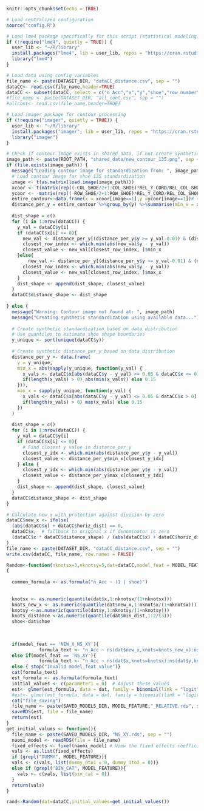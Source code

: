```{r setup, include=FALSE}
knitr::opts_chunk$set(echo = TRUE)
```

```{r load-config}
# Load centralized configuration
source("config.R")

# Load lme4 package specifically for this script (statistical modeling)
if (!require("lme4", quietly = TRUE)) {
  user_lib <- "~/R/library"
  install.packages("lme4", lib = user_lib, repos = "https://cran.rstudio.com/")
  library("lme4")
}
```

```{r }
# Load data using config variables
file_name <- paste(DATASET_DIR, "dataCC_distance.csv", sep = "")
dataCC<- read.csv(file_name,header=TRUE)
dataCC <- subset(dataCC, select = c("n_Acc","x","y","shoe","row_number","horiz_dist"))
#file_name <- paste(DATASET_DIR, "all_cont.csv", sep = "")
#allcont<- read.csv(file_name,header=TRUE)
```





```{r }
# Load imager package for contour processing
if (!require("imager", quietly = TRUE)) {
  user_lib <- "~/R/library"
  install.packages("imager", lib = user_lib, repos = "https://cran.rstudio.com/")
  library("imager")
}

# Check if contour image exists in shared_data, if not create synthetic standardization
image_path <- paste(ROOT_PATH, "shared_data/new_contour_135.png", sep = "")
if (file.exists(image_path)) {
  message("Loading contour image for standardization from: ", image_path)
  # Load contour image for shoe 135 standardization
  image <- t(as.matrix(load.image(image_path)))
  xcoor <- t(matrix(rep((-COL_SHOE/2+1:COL_SHOE)*REL_Y_CORD/REL_COL_SHOE,ROW_SHOE),COL_SHOE,ROW_SHOE))
  ycoor <- -matrix(rep((-ROW_SHOE/2+1:ROW_SHOE)*REL_Y_CORD/REL_COL_SHOE,COL_SHOE),ROW_SHOE,COL_SHOE)
  entire_contour<-data.frame(x = xcoor[image==1],y =ycoor[image==1])# the data
  distance_per_y = entire_contour %>%group_by(y) %>%summarise(min_x = abs(min(x)),max_x = max(x))
  
  dist_shape = c()
  for (i in 1:nrow(dataCC)) {
    y_val = dataCC$y[i]
    if (dataCC$x[i] <= 0){
      new_val <- distance_per_y[(distance_per_y$y >= y_val-0.01) & (distance_per_y$y <= y_val+0.01), c('y','min_x')]
      closest_row_index <- which.min(abs(new_val$y - y_val))
      closest_value <- new_val[closest_row_index, ]$min_x
    }else{
        new_val <- distance_per_y[(distance_per_y$y >= y_val-0.01) & (distance_per_y$y <= y_val+0.01), c('y','max_x')]
      closest_row_index <- which.min(abs(new_val$y - y_val))
      closest_value <- new_val[closest_row_index, ]$max_x
    }
    dist_shape <- append(dist_shape, closest_value)
  }
  dataCC$distance_shape <- dist_shape
  
} else {
  message("Warning: Contour image not found at: ", image_path)
  message("Creating synthetic standardization using available data...")
  
  # Create synthetic standardization based on data distribution
  # Use quantiles to estimate shoe shape boundaries
  y_unique <- sort(unique(dataCC$y))
  
  # Create synthetic distance_per_y based on data distribution
  distance_per_y <- data.frame(
    y = y_unique,
    min_x = abs(sapply(y_unique, function(y_val) {
      x_vals <- dataCC$x[abs(dataCC$y - y_val) <= 0.05 & dataCC$x <= 0]
      if(length(x_vals) > 0) abs(min(x_vals)) else 0.15
    })),
    max_x = sapply(y_unique, function(y_val) {
      x_vals <- dataCC$x[abs(dataCC$y - y_val) <= 0.05 & dataCC$x > 0]
      if(length(x_vals) > 0) max(x_vals) else 0.15
    })
  )
  
  dist_shape = c()
  for (i in 1:nrow(dataCC)) {
    y_val = dataCC$y[i]
    if (dataCC$x[i] <= 0){
      # Find closest y value in distance_per_y
      closest_y_idx <- which.min(abs(distance_per_y$y - y_val))
      closest_value <- distance_per_y$min_x[closest_y_idx]
    } else {
      closest_y_idx <- which.min(abs(distance_per_y$y - y_val))
      closest_value <- distance_per_y$max_x[closest_y_idx]
    }
    dist_shape <- append(dist_shape, closest_value)
  }
  dataCC$distance_shape <- dist_shape
}

# Calculate new_x with protection against division by zero
dataCC$new_x <- ifelse(
  (abs(dataCC$x) + dataCC$horiz_dist) == 0,
  dataCC$x,  # fallback to original x if denominator is zero
  (dataCC$x * dataCC$distance_shape) / (abs(dataCC$x) + dataCC$horiz_dist)
)
file_name <- paste(DATASET_DIR, "dataCC_distance.csv", sep = "")
write.csv(dataCC, file_name, row.names = FALSE)
```

```{r }
Random<-function(nknotsx=3,nknotsy=5,dat=dataCC,model_feat = MODEL_FEATURE, initial_values )
{
  
  common_formula <- as.formula("n_Acc ~ (1 | shoe)")
  
  
  knotsx <- as.numeric(quantile(dat$x,1:nknotsx/(1+nknotsx)))
  knots_new_x <- as.numeric(quantile(dat$new_x,1:nknotsx/(1+nknotsx)))
  knotsy <-as.numeric(quantile(dat$y,1:nknotsy/(1+nknotsy)))
  knots_distance <-as.numeric(quantile(dat$min_dist,1:2/(3)))
  shoe<-dat$shoe
  
  
  
  if(model_feat == 'NEW_X_NS_XY'){
            formula_text <- "n_Acc ~ ns(dat$new_x,knots=knots_new_x):ns(dat$y,knots=knotsy) + (1 | shoe) "}
  else if(model_feat == 'NS_XY'){
            formula_text <- "n_Acc ~ ns(dat$x,knots=knotsx):ns(dat$y,knots=knotsy) + (1 | shoe) "}
  else { stop("Invalid model_feat value")}
  cat(formula_text)
  est_formula <- as.formula(formula_text)  
  initial_values <- c(parameter1 = 0)  # Adjust these values
  est<- glmer(est_formula, data = dat, family = binomial(link = "logit"), control =glmerControl(optimizer="nlminbwrap"))#,  start = initial_values)
  #est<- glmer(est_formula, data = dat, family = binomial(link = "logit"), control =glmerControl(optimizer="bobyqa"))nlminbwrap
  cat("file_saving")
  file_name <- paste(SAVED_MODELS_DIR, MODEL_FEATURE,"_RELATIVE.rds", sep = "")
  saveRDS(est, file = file_name)
  return(est)
}
get_initial_values <- function(){
  file_name <- paste(SAVED_MODELS_DIR, "NS_XY.rds", sep = "")
  naomi_model <- readRDS(file = file_name)
  fixed_effects <- fixef(naomi_model) # View the fixed effects coefficients print(fixed_effects) 
  vals <- as.list(fixed_effects)
  if (grepl("DUMMY", MODEL_FEATURE)){ 
  vals <- c(vals, list(dummy_0to1 = 0, dummy_1to2 = 0))}
  else if (grepl("BIN_CAT", MODEL_FEATURE)){
    vals <- c(vals, list(bin_cat = 0))
  }
  return(vals) 
}

rand<-Random(dat=dataCC,initial_values=get_initial_values())
```


```{r }

```


  